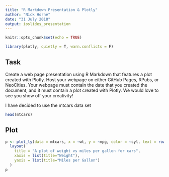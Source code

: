 ```yaml
---
title: "R Markdown Presentation & Plotly"
author: "Nick Horne"
date: "31 July 2018"
output: ioslides_presentation
---
```


```r
knitr::opts_chunk$set(echo = TRUE)
```

```r
library(plotly, quietly = T, warn.conflicts = F)
```

## Task

Create a web page presentation using R Markdown that features a plot created with Plotly. Host your webpage on either GitHub Pages, RPubs, or NeoCities. Your webpage must contain the date that you created the document, and it must contain a plot created with Plotly. We would love to see you show off your creativity!

I have decided to use the mtcars data set

```r
head(mtcars)
```

## Plot

```r
p <- plot_ly(data = mtcars, x = ~wt, y = ~mpg, color = ~cyl, text = rownames(mtcars), type="scatter", mode = "markers") %>%
  layout(
    title = "A plot of weight vs miles per gallon for cars",
    xaxis = list(title="Weight"),
    yaxis = list(title="Miles per Gallon")
  )
p
```
